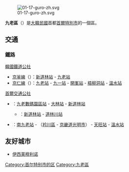 {{Infobox settlement
| name                    = 九老區
| settlement_type         = [[韩国行政区划|自治區]]
| translit_lang1          = [[韓語|韓語]]
| translit_lang1_type1    = [[諺文|諺文]]
| translit_lang1_info1    = 구로구
| translit_lang1_type2    = [[朝鮮汉字|漢字]]
| translit_lang1_info2    = 九老區
| translit_lang1_type3    = {{nowrap|[[文化观光部2000年式|文化观光部2000年式]]}}
| translit_lang1_info3    = Guro-gu
| translit_lang1_type4    = {{nowrap|[[马科恩-赖肖尔表记法|马科恩-赖肖尔表记法]]}}
| translit_lang1_info4    = Kuro-gu
| image_skyline           = Gungdong-park.jpg
| image_caption           = 宮洞生態公園
| image_flag              = Flag of Guro, Seoul.svg
| image_seal              = 
| image_map               = Seoul Guro-gu.svg
| map_caption             = 九老區在首爾特別市的位置
| subdivision_type        = 國家
| subdivision_name        = {{ROK}}
| subdivision_type1       = [[朝鮮地區|地區]]
| subdivision_name1       = [[韓國首都圈|韓國首都圈]]
| subdivision_type2       = 省級行政區
| subdivision_name2       = [[首爾特別市|首爾特別市]]
| parts_type              = 行政區劃
| parts                   = 19個[[行政洞|行政洞]]
| area_total_km2          = 20.11
| population_total        = 417,339
| population_density_km2  = auto
| population_as_of        = 2010年
| leader_title            = 區廳長
| leader_name			  = {{link-ko|李星 (1956年)|이성 (1956년)|李星}}
| leader_party            = {{MPK}}
| leader_title1           = 國會議員
| leader_name1            = {{ubl|甲：[[李仁榮|李仁榮]]{{small|（{{MPK}}）}}|乙：[[尹建永|尹建永]]{{small|（{{MPK}}）}}}}
| blank1_name             = 區樹
| blank1_info             = [[櫸樹|櫸樹]]
| blank2_name             = 區花
| blank2_info             = [[日本辛夷|日本辛夷]]
| blank3_name             = 區鳥
| blank3_info             = [[鳩鴿|鳩鴿]]
}}
[[File:01-17-guro-zh.svg|thumb]]

'''九老區'''（{{kor|諺=구로구|漢=九老區|羅=Guro gu|f=y}}）是[[大韓民國|大韓民國]]首都[[首爾特別市|首爾特別市]]的一個區。

== 交通 ==
=== 鐵路 ===
; [[韓國鐵道公社|韓國鐵道公社]]
* [[京釜線|京釜線]]（{{韓國都市鐵道|SM1}}）：[[新道林站|新道林站]] - [[九老站|九老站]]
* [[京仁線|京仁線]]（{{韓國都市鐵道|SM1}}）：[[九老站|九老站]] - [[九一站|九一站]] - [[開峯站|開峯站]] - [[梧柳洞站|梧柳洞站]] - [[溫水站_(首爾)|溫水站]]
; [[首爾交通公社|首爾交通公社]]
* {{韓國都市鐵道|SM2}}：[[九老數碼園區站|九老數碼園區站]] - [[大林站_(首爾)|大林站]] - [[新道林站|新道林站]]
** {{韓國都市鐵道|SM2-SI}}：[[新道林站|新道林站]] - [[道林川站|道林川站]]
* {{韓國都市鐵道|SM7}}：[[南九老站|南九老站]] - （[[衿川區|衿川區]] - [[京畿道|京畿道]][[光明市|光明市]]） - [[天旺站|天旺站]] - [[溫水站_(首爾)|溫水站]]

==友好城市==
* {{FRA}} [[伊西莱穆利诺|伊西莱穆利诺]]

{{Commons category|Guro-gu, Seoul}}

{{首爾特別市行政區劃}}
{{korea-stub}}
{{DEFAULTSORT:Guro-gu}}
[[Category:首尔特别市的区|Category:首尔特别市的区]]
[[Category:九老區|Category:九老區]]